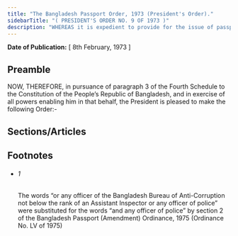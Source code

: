 ```yaml
---
title: "The Bangladesh Passport Order, 1973 (President's Order)."
sidebarTitle: "( PRESIDENT'S ORDER NO. 9 OF 1973 )"
description: "WHEREAS it is expedient to provide for the issue of passports and travel documents to regulate, in the public interest, the departure from Bangladesh of citizens of Bangladesh and other persons and for matters incidental or ancillary thereto;"
---
```


**Date of Publication:** [ 8th February, 1973 ]

## Preamble

NOW, THEREFORE, in pursuance of paragraph 3 of the Fourth Schedule to the Constitution of the People’s Republic of Bangladesh, and in exercise of all powers enabling him in that behalf, the President is pleased to make the following Order:-

## Sections/Articles

## Footnotes

- ###### 1

  The words “or any officer of the Bangladesh Bureau of Anti-Corruption not below the rank of an Assistant Inspector or any officer of police” were substituted for the words “and any officer of police” by section 2 of the Bangladesh Passport (Amendment) Ordinance, 1975 (Ordinance No. LV of 1975)
